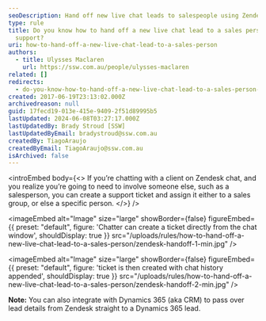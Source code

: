 ```yaml
---
seoDescription: Hand off new live chat leads to salespeople using Zendesk's support ticket feature, ensuring seamless customer service.
type: rule
title: Do you know how to hand off a new live chat lead to a sales person using
  support?
uri: how-to-hand-off-a-new-live-chat-lead-to-a-sales-person
authors:
  - title: Ulysses Maclaren
    url: https://ssw.com.au/people/ulysses-maclaren
related: []
redirects:
  - do-you-know-how-to-hand-off-a-new-live-chat-lead-to-a-sales-person-using-support
created: 2017-06-19T23:13:02.000Z
archivedreason: null
guid: 17fecd19-013e-415e-9409-2f51d89995b5
lastUpdated: 2024-06-08T03:27:17.000Z
lastUpdatedBy: Brady Stroud [SSW]
lastUpdatedByEmail: bradystroud@ssw.com.au
createdBy: TiagoAraujo
createdByEmail: TiagoAraujo@ssw.com.au
isArchived: false
---
```


<introEmbed
  body={<>
If you’re chatting with a client on Zendesk chat, and you realize you’re going to need to involve someone else, such as a salesperson, you can create a support ticket and assign it either to a sales group, or else a specific person.
  </>}
/>

<imageEmbed
  alt="Image"
  size="large"
  showBorder={false}
  figureEmbed={{
    preset: "default",
    figure: 'Chatter can create a ticket directly from the chat window',
    shouldDisplay: true
  }}
  src="/uploads/rules/how-to-hand-off-a-new-live-chat-lead-to-a-sales-person/zendesk-handoff-1-min.jpg"
/>


<imageEmbed
  alt="Image"
  size="large"
  showBorder={false}
  figureEmbed={{
    preset: "default",
    figure: 'ticket is then created with chat history appended',
    shouldDisplay: true
  }}
  src="/uploads/rules/how-to-hand-off-a-new-live-chat-lead-to-a-sales-person/zendesk-handoff-2-min.jpg"
/>

**Note:** You can also integrate with Dynamics 365 (aka CRM) to pass over lead details from Zendesk straight to a Dynamics 365 lead.
